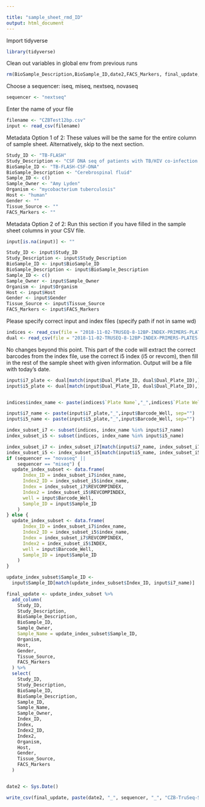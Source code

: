 ```yaml
---

title: "sample_sheet_rmd_ID"
output: html_document
---
```


Import tidyverse 
```r
library(tidyverse)
```


Clean out variables in global env from previous runs
```r
rm(BioSample_Description,BioSample_ID,date2,FACS_Markers, final_update,Gender,Host,Sample_ID,Organism,input,Sample_Owner,sequencer,Study_Description,Study_ID,Tissue_Source,update_index_subset, index_subset_i5, indices, filename, index_subset_i7, dual)
```

Choose a sequencer: iseq, miseq, nextseq, novaseq
```r
sequencer <- "nextseq"
```

Enter the name of your file
```r
filename <- "CZBTest12bp.csv"
input <- read_csv(filename)
```


Metadata Option 1 of 2: These values will be the same for the entire column of sample sheet. Alternatively, skip to the next section.
```r
Study_ID <- "TB-FLASH"
Study_Description <- "CSF DNA seq of patients with TB/HIV co-infection as controls for future FLASHed samples"
BioSample_ID <- "TB-FLASH-CSF-DNA"
BioSample_Description <- "Cerebrospinal fluid"
Sample_ID <- c()
Sample_Owner <- "Amy Lyden"
Organism <- "mycobacterium tuberculosis"
Host <- "human"
Gender <- ""
Tissue_Source <- ""
FACS_Markers <- ""
```

Metadata Option 2 of 2: Run this section if you have filled in the sample sheet columns in your CSV file.
```r
input[is.na(input)] <- ""

Study_ID <- input$Study_ID
Study_Description <- input$Study_Description
BioSample_ID <- input$BioSample_ID
BioSample_Description <- input$BioSample_Description
Sample_ID <- c()
Sample_Owner <- input$Sample_Owner
Organism <- input$Organism
Host <- input$Host
Gender <- input$Gender
Tissue_Source <- input$Tissue_Source
FACS_Markers <- input$FACS_Markers
```

Please specify correct input and index files (specify path if not in same wd)
```r
indices <- read_csv(file = "2018-11-02-TRUSEQ-8-12BP-INDEX-PRIMERS-PLATES-001-to-012-i7-i5-REVCOMP.csv")
dual <- read_csv(file = "2018-11-02-TRUSEQ-8-12BP-INDEX-PRIMERS-PLATES-001-to-012-MasterComboList.csv")
```


No changes beyond this point. This part of the code will extract the correct barcodes from the index file, use the correct i5 index (i5 or revcom), then fill in the rest of the sample sheet with given information. Output will be a file with today's date.
```r


input$i7_plate <- dual[match(input$Dual_Plate_ID, dual$Dual_Plate_ID),]$i7_Plate_ID
input$i5_plate <- dual[match(input$Dual_Plate_ID, dual$Dual_Plate_ID),]$i5_Plate_ID


indices$index_name <- paste(indices$`Plate Name`,"_",indices$`Plate Well`, sep="")

input$i7_name <- paste(input$i7_plate,"_",input$Barcode_Well, sep="")
input$i5_name <- paste(input$i5_plate,"_",input$Barcode_Well, sep="")

index_subset_i7 <- subset(indices, index_name %in% input$i7_name)
index_subset_i5 <- subset(indices, index_name %in% input$i5_name)

index_subset_i7 <- index_subset_i7[match(input$i7_name, index_subset_i7$index_name),]
index_subset_i5 <- index_subset_i5[match(input$i5_name, index_subset_i5$index_name),]
if (sequencer == "novaseq" ||
    sequencer == "miseq") {
  update_index_subset <- data.frame(
      Index_ID = index_subset_i7$index_name,
      Index2_ID = index_subset_i5$index_name,
      Index = index_subset_i7$REVCOMPINDEX,
      Index2 = index_subset_i5$REVCOMPINDEX,
      well = input$Barcode_Well,
      Sample_ID = input$Sample_ID
    )
} else {
  update_index_subset <- data.frame(
      Index_ID = index_subset_i7$index_name,
      Index2_ID = index_subset_i5$index_name,
      Index = index_subset_i7$REVCOMPINDEX,
      Index2 = index_subset_i5$INDEX,
      well = input$Barcode_Well,
      Sample_ID = input$Sample_ID
    )
}

update_index_subset$Sample_ID <-
  input$Sample_ID[match(update_index_subset$Index_ID, input$i7_name)]

final_update <- update_index_subset %>%
  add_column(
    Study_ID,
    Study_Description,
    BioSample_Description,
    BioSample_ID,
    Sample_Owner,
    Sample_Name = update_index_subset$Sample_ID,
    Organism,
    Host,
    Gender,
    Tissue_Source,
    FACS_Markers
  ) %>%
  select(
    Study_ID,
    Study_Description,
    BioSample_ID,
    BioSample_Description,
    Sample_ID,
    Sample_Name,
    Sample_Owner,
    Index_ID,
    Index,
    Index2_ID,
    Index2,
    Organism,
    Host,
    Gender,
    Tissue_Source,
    FACS_Markers
  )


date2 <- Sys.Date()

write_csv(final_update, paste(date2, "_", sequencer, "_", "CZB-TruSeq-SampleSheet", "_", filename, sep = ""))


```